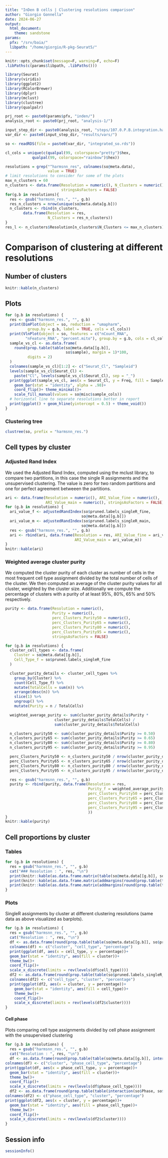 ```yaml
---
title: "InDen B cells | Clustering resolutions comparison"
author: "Giorgio Gonnella"
date: 2024-06-27
output:
  html_document:
    theme: sandstone
params:
  pfx: "/srv/baia/"
  libpath: "/home/giorgio/R-pkg-Seurat5/"
---
```


```r
knitr::opts_chunk$set(message=F, warning=F, echo=F)
.libPaths(c(params$libpath, .libPaths()))

library(Seurat)
library(viridis)
library(ggplot2)
library(RColorBrewer)
library(dplyr)
library(mclust)
library(clustree)
library(qualpalr)

prj_root <- paste0(params$pfx, "inden/")
analysis_root <- paste0(prj_root, "analysis-1/")

input_step_dir <- paste0(analysis_root, "steps/107.0.P.B.integration.harmony/")
var_dir <- paste0(input_step_dir, "results/vars/")
```

```r
so <- readRDS(file = paste0(var_dir, "integrated_so.rds"))
```

```r
cl_cols = unique(c(qualpal(99, colorspace="pretty")$hex,
            qualpal(99, colorspace="rainbow")$hex))
```

```r
resolutions = grep("^harmsnn_res", colnames(so@meta.data),
                   value = TRUE)
# limit resolutions to consider for some of the plots
max_n_clusters = 60
n_clusters <- data.frame(Resolution = numeric(), N_Clusters = numeric(),
                         stringsAsFactors = FALSE)
for(g.b in resolutions){
  res <- gsub("harmsnn_res.", "", g.b)
  res_n_clusters = nrow(unique(so@meta.data[g.b]))
  n_clusters <- rbind(n_clusters,
        data.frame(Resolution = res,
                   N_Clusters = res_n_clusters))
}
res_l <- n_clusters$Resolution[n_clusters$N_Clusters <= max_n_clusters]
```

# Comparison of clustering at different resolutions

## Number of clusters

```r
knitr::kable(n_clusters)
```

## Plots

```r
for (g.b in resolutions) {
  res <- gsub("harmsnn_res.", "", g.b)
  print(DimPlot(object = so, reduction = "umapharm",
          group.by = g.b, label = TRUE, cols = cl_cols))
  print(VlnPlot(object = so, features = c("nCount_RNA",
         "nFeature_RNA", "percent.mito"), group.by = g.b, cols = cl_cols))
  sample_vs_cl <- as.data.frame(
    round(prop.table(table(so@meta.data[[g.b]],
                           so$sample), margin = 1)*100,
          digits = 2)
  )
  colnames(sample_vs_cl)[1:2] <- c("Seurat_Cl", "Sampleid")
  levels(sample_vs_cl$Seurat_Cl) <-
    paste("Cl", levels(sample_vs_cl$Seurat_Cl), sep = "_")
  print(ggplot(sample_vs_cl, aes(x = Seurat_Cl, y = Freq, fill = Sampleid))+
    geom_bar(stat = "identity", alpha = .98)+
    coord_flip()+ theme_minimal()+
    scale_fill_manual(values = so@misc$sample_cols))
  # horizontal line to separate resolutions better in report
  print(ggplot() + geom_hline(yintercept = 0.5) + theme_void())
}
```

### Clustering tree

```r
clustree(so, prefix = "harmsnn_res.")
```

## Cell types by cluster

### Adjusted Rand Index

We used the Adjusted Rand Index, computed using the mclust library, to
compare two partitions, in this case the single R assignments and the
unsupervised clustering. The value is zero for two random partitions and
one for perfect agreement betweeen the partitions.

```r
ari <- data.frame(Resolution = numeric(), ARI_Value_fine = numeric(),
                  ARI_Value_main = numeric(), stringsAsFactors = FALSE)
for (g.b in resolutions) {
  ari_value_f <- adjustedRandIndex(so$pruned.labels_singleR_fine,
                                  so@meta.data[[g.b]])
  ari_value_m <- adjustedRandIndex(so$pruned.labels_singleR_main,
                                  so@meta.data[[g.b]])
  res <- gsub("harmsnn_res.", "", g.b)
  ari <- rbind(ari, data.frame(Resolution = res, ARI_Value_fine = ari_value_f,
                               ARI_Value_main = ari_value_m))
}
knitr::kable(ari)
```

### Weighted average cluster purity

We computed the cluster purity of each cluster as number of cells in the
most frequent cell type assignment divided by the total number of cells
of the cluster. We then computed an average of the cluster purity values
for all cluster, weighted by the cluster size. Additionally we compute
the percentage of clusters with a purity of at least 95%, 80%, 65% and
50% respectively.

```r
purity <- data.frame(Resolution = numeric(),
                     Purity = numeric(),
                     perc_Clusters_Purity50 = numeric(),
                     perc_Clusters_Purity65 = numeric(),
                     perc_Clusters_Purity80 = numeric(),
                     perc_Clusters_Purity95 = numeric(),
                     stringsAsFactors = FALSE)

for (g.b in resolutions) {
  cluster_cell_types <- data.frame(
    Cluster = so@meta.data[[g.b]],
    Cell_Type_f = so$pruned.labels_singleR_fine
  )

  cluster_purity_details <- cluster_cell_types %>%
    group_by(Cluster) %>%
    count(Cell_Type_f) %>%
    mutate(TotalCells = sum(n)) %>%
    arrange(desc(n)) %>%
    slice(1) %>%
    ungroup() %>%
    mutate(Purity = n / TotalCells)

  weighted_average_purity <- sum(cluster_purity_details$Purity *
                      cluster_purity_details$TotalCells) /
                      sum(cluster_purity_details$TotalCells)

  n_clusters_purity50 <- sum(cluster_purity_details$Purity >= 0.50)
  n_clusters_purity65 <- sum(cluster_purity_details$Purity >= 0.65)
  n_clusters_purity80 <- sum(cluster_purity_details$Purity >= 0.80)
  n_clusters_purity95 <- sum(cluster_purity_details$Purity >= 0.95)

  perc_Clusters_Purity50 <- n_clusters_purity50 / nrow(cluster_purity_details) * 100
  perc_Clusters_Purity65 <- n_clusters_purity65 / nrow(cluster_purity_details) * 100
  perc_Clusters_Purity80 <- n_clusters_purity80 / nrow(cluster_purity_details) * 100
  perc_Clusters_Purity95 <- n_clusters_purity95 / nrow(cluster_purity_details) * 100

  res <- gsub("harmsnn_res.", "", g.b)
  purity <- rbind(purity, data.frame(Resolution = res,
                                     Purity_f = weighted_average_purity,
                                     perc_Clusters_Purity50 = perc_Clusters_Purity50,
                                     perc_Clusters_Purity65 = perc_Clusters_Purity65,
                                     perc_Clusters_Purity80 = perc_Clusters_Purity80,
                                     perc_Clusters_Purity95 = perc_Clusters_Purity95
                                     ))
}
knitr::kable(purity)
```

## Cell proportions by cluster

### Tables

```r
for (g.b in resolutions) {
  res = gsub("harmsnn_res.", "", g.b)
  cat("### Resolution : ", res, "\n")
  print(knitr::kable(as.data.frame.matrix(table(so@meta.data[[g.b]], so$pruned.labels_singleR_fine))))
  print(knitr::kable(as.data.frame.matrix(addmargins(round(prop.table(table(so@meta.data[[g.b]], so$pruned.labels_singleR_fine), margin = 1)*100, digits = 2), margin = 2))))
  print(knitr::kable(as.data.frame.matrix(addmargins(round(prop.table(table(so$pruned.labels_singleR_fine, so@meta.data[[g.b]]), margin = 1)*100, digits = 2), margin = 2))))
}
```

### Plots

SingleR assignments by cluster at different clustering resolutions (same data as above visualized as barplots).

```r
for (g.b in resolutions) {
  res = gsub("harmsnn_res.", "", g.b)
  cat("Resolution : ", res, "\n")
  df <- as.data.frame(round(prop.table(table(so@meta.data[[g.b]], so$pruned.labels_singleR_fine), margin = 2)*100, digits = 2))
  colnames(df) <- c("cluster", "cell_type", "percentage")
  print(ggplot(df, aes(x = cell_type, y = percentage))+
  geom_bar(stat = "identity", aes(fill = cluster))+
  theme_bw()+
  coord_flip()+
  scale_x_discrete(limits = rev(levels(df$cell_type))))
  df2 <- as.data.frame(round(prop.table(table(so$pruned.labels_singleR_fine, so@meta.data[[g.b]]), margin = 2)*100, digits = 2))
  colnames(df2) <- c("cell_type", "cluster", "percentage")
  print(ggplot(df2, aes(x = cluster, y = percentage))+
    geom_bar(stat = "identity", aes(fill = cell_type))+
    theme_bw()+
    coord_flip()+
    scale_x_discrete(limits = rev(levels(df2$cluster))))
}
```

#### Cell phase

Plots comparing cell type assignments divided by cell phase assignment with the unsupervised clustering

```r
for (g.b in resolutions) {
  res = gsub("harmsnn_res.", "", g.b)
  cat("Resolution : ", res, "\n")
  df <- as.data.frame(round(prop.table(table(so@meta.data[[g.b]], interaction(so$Phase, so$pruned.labels_singleR_fine)), margin = 2)*100, digits = 2))
colnames(df) <- c("cluster", "phase_cell_type", "percentage")
print(ggplot(df, aes(x = phase_cell_type, y = percentage))+
  geom_bar(stat = "identity", aes(fill = cluster))+
  theme_bw()+
  coord_flip()+
  scale_x_discrete(limits = rev(levels(df$phase_cell_type))))
  df2 <- as.data.frame(round(prop.table(table(interaction(so$Phase, so$pruned.labels_singleR_fine), so@meta.data[[g.b]]), margin = 2)*100, digits = 2))
colnames(df2) <- c("phase_cell_type", "cluster", "percentage")
print(ggplot(df2, aes(x = cluster, y = percentage))+
  geom_bar(stat = "identity", aes(fill = phase_cell_type))+
  theme_bw()+
  coord_flip()+
  scale_x_discrete(limits = rev(levels(df2$cluster))))
}
```

## Session info

```r
sessionInfo()
```
